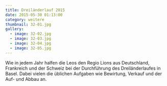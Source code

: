 ```yaml
---
title: Dreiländerlauf 2015
date: 2015-05-30 01:13:00
category: weitere
thumbnail: 32-01.jpg
gallery:
  - image: 32-02.jpg
  - image: 32-03.jpg
  - image: 32-04.jpg
  - image: 32-05.jpg
---
```


Wie in jedem Jahr halfen die Leos den Regio Lions aus Deutschland, Frankreich und der Schweiz bei der Durchführung des Dreiländerlaufes in Basel. Dabei vielen die üblichen Aufgaben wie Bewirtung, Verkauf und der Auf- und Abbau an.
